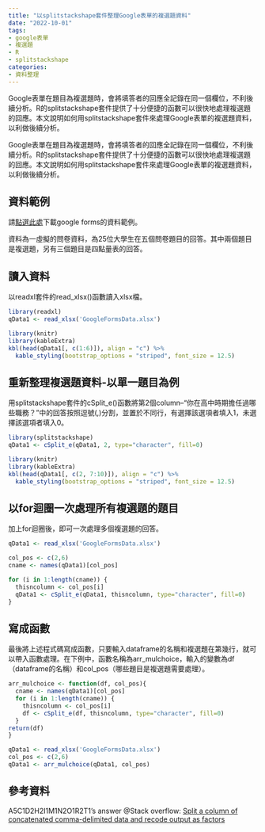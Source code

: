 ```yaml
---
title: "以splitstackshape套件整理Google表單的複選題資料"
date: "2022-10-01"
tags:
- google表單
- 複選題
- R
- splitstackshape
categories:
- 資料整理
---
```


Google表單在題目為複選題時，會將填答者的回應全記錄在同一個欄位，不利後續分析。R的splitstackshape套件提供了十分便捷的函數可以很快地處理複選題的回應。本文說明如何用splitstackshape套件來處理Google表單的複選題資料，以利做後續分析。

<!--more-->

Google表單在題目為複選題時，會將填答者的回應全記錄在同一個欄位，不利後續分析。R的splitstackshape套件提供了十分便捷的函數可以很快地處理複選題的回應。本文說明如何用splitstackshape套件來處理Google表單的複選題資料，以利做後續分析。

## 資料範例

請[點選此處](https://docs.google.com/spreadsheets/d/1Z9hGVdNaNmk41hbScOB1SUzTVZ_An41Z/edit?usp=sharing&ouid=102534642616283273245&rtpof=true&sd=true)下載google forms的資料範例。

資料為一虛擬的問卷資料，為25位大學生在五個問卷題目的回答。其中兩個題目是複選題，另有三個題目是四點量表的回答。

## 讀入資料

以readxl套件的read_xlsx()函數讀入xlsx檔。

```R
library(readxl)
qData1 <- read_xlsx('GoogleFormsData.xlsx')
```

```R
library(knitr)
library(kableExtra)
kbl(head(qData1[, c(1:6)]), align = "c") %>%
  kable_styling(bootstrap_options = "striped", font_size = 12.5)
```

## 重新整理複選題資料-以單一題目為例

用splitstackshape套件的cSplit_e()函數將第2個column--"你在高中時期擔任過哪些職務？"中的回答按照逗號(,)分割，並置於不同行，有選擇該選項者填入1，未選擇該選項者填入0。

```R
library(splitstackshape)
qData1 <- cSplit_e(qData1, 2, type="character", fill=0)
```

```R
library(knitr)
library(kableExtra)
kbl(head(qData1[, c(2, 7:10)]), align = "c") %>%
  kable_styling(bootstrap_options = "striped", font_size = 12.5)
```

## 以for迴圈一次處理所有複選題的題目

加上for迴圈後，即可一次處理多個複選題的回答。

```R
qData1 <- read_xlsx('GoogleFormsData.xlsx')

col_pos <- c(2,6)
cname <- names(qData1)[col_pos]

for (i in 1:length(cname)) {
  thisncolumn <- col_pos[i]
  qData1 <- cSplit_e(qData1, thisncolumn, type="character", fill=0)
}

```

## 寫成函數

最後將上述程式碼寫成函數，只要輸入dataframe的名稱和複選題在第幾行，就可以帶入函數處理。在下例中，函數名稱為arr_mulchoice，輸入的變數為df（dataframe的名稱）和col_pos（哪些題目是複選題需要處理）。

```R

arr_mulchoice <- function(df, col_pos){
  cname <- names(qData1)[col_pos]
  for (i in 1:length(cname)) {
    thisncolumn <- col_pos[i]
    df <- cSplit_e(df, thisncolumn, type="character", fill=0)
  }
return(df)
}

qData1 <- read_xlsx('GoogleFormsData.xlsx')
col_pos <- c(2,6)
qData1 <- arr_mulchoice(qData1, col_pos)

```

## 參考資料
A5C1D2H2I1M1N2O1R2T1's answer @Stack overflow: [Split a column of concatenated comma-delimited data and recode output as factors](https://stackoverflow.com/questions/10100887/split-a-column-of-concatenated-comma-delimited-data-and-recode-output-as-factors)

